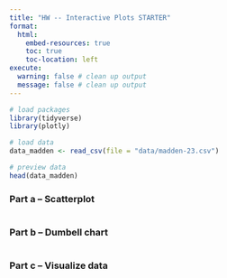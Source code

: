 ```yaml
---
title: "HW -- Interactive Plots STARTER"
format:
  html:
    embed-resources: true
    toc: true
    toc-location: left
execute: 
  warning: false # clean up output
  message: false # clean up output
---
```


```r

# load packages
library(tidyverse)
library(plotly)

```

```r

# load data
data_madden <- read_csv(file = "data/madden-23.csv")

# preview data
head(data_madden)

```

### Part a -- Scatterplot

```r

```

### Part b -- Dumbell chart

```r

```

### Part c -- Visualize data

```r

```